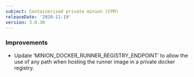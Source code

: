```yaml
---
subject: Containerized private minion (CPM)
releaseDate: '2020-11-19'
version: 3.0.30
---
```


### Improvements

* Update ‘MINION_DOCKER_RUNNER_REGISTRY_ENDPOINT’ to allow the use of any path when hosting the runner image in a private docker registry.
